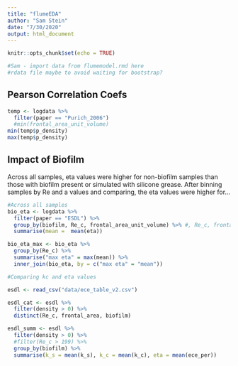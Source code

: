 ```yaml
---
title: "flumeEDA"
author: "Sam Stein"
date: "7/30/2020"
output: html_document
---
```


```r
knitr::opts_chunk$set(echo = TRUE)
```

```r

#Sam - import data from flumemodel.rmd here
#rdata file maybe to avoid waiting for bootstrap?


```


## Pearson Correlation Coefs

```r


temp <- logdata %>% 
  filter(paper == "Purich_2006") 
  #min(frontal_area_unit_volume)
min(temp$p_density)
max(temp$p_density)
```


## Impact of Biofilm

Across all samples, eta values were higher for non-biofilm samples than those with biofilm present or simulated with silicone grease. After binning samples by Re and a values and comparing, the eta values were higher for...

```r

#Across all samples
bio_eta <- logdata %>%
  filter(paper == "ESDL") %>%
  group_by(biofilm, Re_c, frontal_area_unit_volume) %>% #, Re_c, frontal_area_unit_volume
  summarise(mean =  mean(eta))

bio_eta_max <- bio_eta %>%
  group_by(Re_c) %>%
  summarise("max eta" = max(mean)) %>%
  inner_join(bio_eta, by = c("max eta" = "mean"))

```

```r

#Comparing kc and eta values

esdl <- read_csv("data/ece_table_v2.csv")

esdl_cat <- esdl %>%
  filter(density > 0) %>%
  distinct(Re_c, frontal_area, biofilm)

esdl_summ <- esdl %>%
  filter(density > 0) %>%
  #filter(Re_c > 199) %>%
  group_by(biofilm) %>%
  summarise(k_s = mean(k_s), k_c = mean(k_c), eta = mean(ece_per))




```